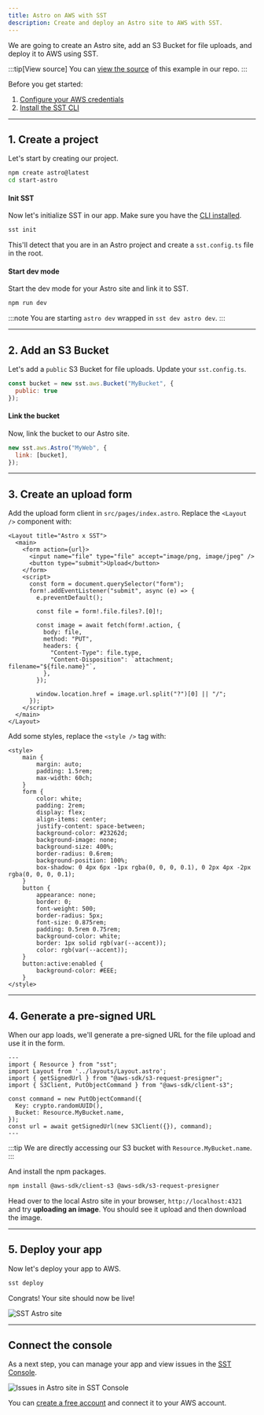 ```yaml
---
title: Astro on AWS with SST
description: Create and deploy an Astro site to AWS with SST.
---
```


We are going to create an Astro site, add an S3 Bucket for file uploads, and deploy it to AWS using SST.

:::tip[View source]
You can [view the source](https://github.com/sst/ion/tree/dev/examples/aws-astro) of this example in our repo.
:::

Before you get started:

1. [Configure your AWS credentials](https://docs.sst.dev/advanced/iam-credentials#loading-from-a-file)
2. [Install the SST CLI](/docs/reference/cli)

---

## 1. Create a project

Let's start by creating our project.

```bash
npm create astro@latest
cd start-astro
```

#### Init SST

Now let's initialize SST in our app. Make sure you have the [CLI installed](/docs/reference/cli/).

```bash
sst init
```

This'll detect that you are in an Astro project and create a `sst.config.ts` file in the root.

#### Start dev mode

Start the dev mode for your Astro site and link it to SST.

```bash
npm run dev
```

:::note
You are starting `astro dev` wrapped in `sst dev astro dev`.
:::

---

## 2. Add an S3 Bucket

Let's add a `public` S3 Bucket for file uploads. Update your `sst.config.ts`.

```js title="sst.config.ts"
const bucket = new sst.aws.Bucket("MyBucket", {
  public: true
});
```

#### Link the bucket

Now, link the bucket to our Astro site.

```js title="sst.config.ts" {2}
new sst.aws.Astro("MyWeb", {
  link: [bucket],
});
```

---

## 3. Create an upload form

Add the upload form client in `src/pages/index.astro`. Replace the `<Layout />` component with:

```astro title="src/pages/index.astro"
<Layout title="Astro x SST">
  <main>
    <form action={url}>
      <input name="file" type="file" accept="image/png, image/jpeg" />
      <button type="submit">Upload</button>
    </form>
    <script>
      const form = document.querySelector("form");
      form!.addEventListener("submit", async (e) => {
        e.preventDefault();

        const file = form!.file.files?.[0]!;

        const image = await fetch(form!.action, {
          body: file,
          method: "PUT",
          headers: {
            "Content-Type": file.type,
            "Content-Disposition": `attachment; filename="${file.name}"`,
          },
        });

        window.location.href = image.url.split("?")[0] || "/";
      });
    </script>
  </main>
</Layout>
```

Add some styles, replace the `<style />` tag with:

```astro title="src/pages/index.astro"
<style>
	main {
		margin: auto;
		padding: 1.5rem;
		max-width: 60ch;
	}
	form {
		color: white;
		padding: 2rem;
		display: flex;
		align-items: center;
		justify-content: space-between;
		background-color: #23262d;
		background-image: none;
		background-size: 400%;
		border-radius: 0.6rem;
		background-position: 100%;
		box-shadow: 0 4px 6px -1px rgba(0, 0, 0, 0.1), 0 2px 4px -2px rgba(0, 0, 0, 0.1);
	}
	button {
		appearance: none;
		border: 0;
		font-weight: 500;
		border-radius: 5px;
		font-size: 0.875rem;
		padding: 0.5rem 0.75rem;
		background-color: white;
		border: 1px solid rgb(var(--accent));
		color: rgb(var(--accent));
	}
	button:active:enabled {
		background-color: #EEE;
	}
</style>
```

---

## 4. Generate a pre-signed URL

When our app loads, we'll generate a pre-signed URL for the file upload and use it in the form.

```astro title="src/pages/index.astro" {9}
---
import { Resource } from "sst";
import Layout from '../layouts/Layout.astro';
import { getSignedUrl } from "@aws-sdk/s3-request-presigner";
import { S3Client, PutObjectCommand } from "@aws-sdk/client-s3";

const command = new PutObjectCommand({
  Key: crypto.randomUUID(),
  Bucket: Resource.MyBucket.name,
});
const url = await getSignedUrl(new S3Client({}), command);
---
```

:::tip
We are directly accessing our S3 bucket with `Resource.MyBucket.name`.
:::

And install the npm packages.

```bash
npm install @aws-sdk/client-s3 @aws-sdk/s3-request-presigner
```

Head over to the local Astro site in your browser, `http://localhost:4321` and try **uploading an image**. You should see it upload and then download the image.

---

## 5. Deploy your app

Now let's deploy your app to AWS.

```bash
sst deploy
```

Congrats! Your site should now be live!

![SST Astro site](../../../../../assets/docs/start/start-astro.png)

---

## Connect the console

As a next step, you can manage your app and view issues in the [SST Console](/docs/console/).

![Issues in Astro site in SST Console](../../../../../assets/docs/start/issues-in-astro-site-in-the-sst-console.png)

You can [create a free account](https://console.sst.dev) and connect it to your AWS account.


